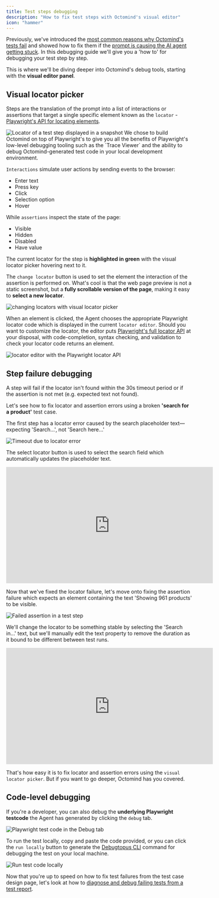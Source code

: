 ```yaml
---
title: Test steps debugging
description: "How to fix test steps with Octomind's visual editor"
icon: "hammer"
---
```


Previously, we've introduced the [most common reasons why Octomind's tests fail](/guides/test-debugging-1) and showed how to fix them if the [prompt is causing the AI agent getting stuck](/guides/prompt-debugging).
In this debugging guide we'll give you a 'how to' for debugging your test step by step.

This is where we'll be diving deeper into Octomind's debug tools, starting with the **visual editor panel**.

## Visual locator picker

Steps are the translation of the prompt into a list of interactions or assertions that target a single specific element known as the `locator` - [Playwright's API for locating elements](https://playwright.dev/docs/locators).

<Frame caption="Locator of a test step displayed in a snapshot, 12/2024">
  <img
    src="/images/guides/locator.png"
    alt="Locator of a test step displayed in a snapshot"
  />
</Frame>

<note>
  We chose to build Octomind on top of Playwright's to give you all the benefits
  of Playwright's low-level debugging tooling such as the `Trace Viewer` and the
  ability to debug Octomind-generated test code in your local development
  environment.
</note>

`Interactions` simulate user actions by sending events to the browser:

- Enter text
- Press key
- Click
- Selection option
- Hover

While `assertions` inspect the state of the page:

- Visible
- Hidden
- Disabled
- Have value

The current locator for the step is **highlighted in green** with the visual locator picker hovering next to it.

The `change locator` button is used to set the element the interaction of the assertion is performed on. What's cool is that the web page preview is not a static screenshot, but a **fully scrollable version of the page**, making it easy to **select a new locator**.

<Frame caption="Changing locators with the visual locator picker, 7/2024">
  <img
    src="/images/editing/change-locator.gif"
    alt="changing locators with visual locator picker"
  />
</Frame>

When an element is clicked, the Agent chooses the appropriate Playwright locator code which is displayed in the current `locator editor`. Should you want to customize the locator, the editor puts [Playwright's full locator API](https://playwright.dev/docs/locators) at your disposal, with code-completion, syntax checking, and validation to check your locator code returns an element.

<Frame caption="Locator editor with the Playwright locator API, 12/2024">
  <img
    src="/images/guides/locator-editor.png"
    alt="locator editor with the Playwright locator API"
  />
</Frame>

## Step failure debugging

A step will fail if the locator isn't found within the 30s timeout period or if the assertion is not met (e.g. expected text not found).

Let's see how to fix locator and assertion errors using a broken **'search for a product'** test case.

The first step has a locator error caused by the search placeholder text—expecting 'Search…', not 'Search here…'

<Frame caption="Timeout caused by a locator error, 12/2024">
  <img
    src="/images/guides/locator-timeout.png"
    alt="Timeout due to locator error"
  />
</Frame>

The select locator button is used to select the search field which automatically updates the placeholder text.

<iframe
  width="560"
  height="315"
  src="https://www.youtube.com/embed/imeQZJ4M07c?si=dOoo2MH77BQVeigs"
  title="YouTube video player"
  frameborder="0"
  allow="accelerometer; autoplay; clipboard-write; encrypted-media; gyroscope; picture-in-picture; web-share"
  referrerpolicy="strict-origin-when-cross-origin"
  allowfullscreen
></iframe>

Now that we've fixed the locator failure, let's move onto fixing the assertion failure which expects an element containing the text 'Showing 961 products' to be visible.

<Frame caption="Failed assertion in a test step, 12/2024">
  <img
    src="/images/guides/locator-timeout.png"
    alt="Failed assertion in a test step"
  />
</Frame>

We'll change the locator to be something stable by selecting the 'Search in…' text, but we'll manually edit the text property to remove the duration as it bound to be different between test runs.

<iframe
  width="560"
  height="315"
  src="https://www.youtube.com/embed/QLmNqtTzuWc?si=R_5VS3whLEb3yIDJ"
  title="YouTube video player"
  frameborder="0"
  allow="accelerometer; autoplay; clipboard-write; encrypted-media; gyroscope; picture-in-picture; web-share"
  referrerpolicy="strict-origin-when-cross-origin"
  allowfullscreen
></iframe>

That's how easy it is to fix locator and assertion errors using the `visual locator picker`. But if you want to go deeper, Octomind has you covered.

## Code-level debugging

If you're a developer, you can also debug the **underlying Playwright testcode** the Agent has generated by clicking the `debug` tab.

<Frame caption="Playwright test code in the 'debug' tab, 12/2024">
  <img
    src="/images/guides/testcode.png"
    alt="Playwright test code in the Debug tab"
  />
</Frame>

To run the test locally, copy and paste the code provided, or you can click the `run locally` button to generate the [Debugtopus CLI](https://octomind.dev/docs/debugtopus) command for debugging the test on your local machine.

<Frame caption="Run test code locally, 12/2024">
  <img
    src="/images/guides/run-locally.png"
    alt="Run test code locally"
    width={500}
  />
</Frame>

Now that you're up to speed on how to fix test failures from the test case design page, let's look at how to [diagnose and debug failing tests from a test report](/guides/test-debugging-4).
